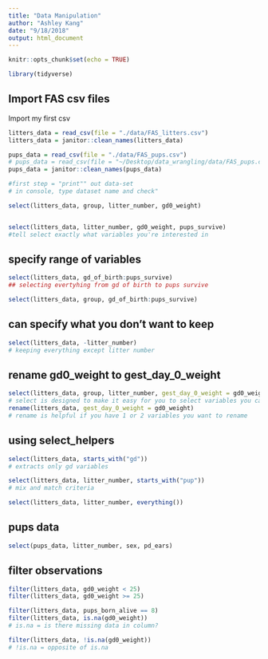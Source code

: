 ```yaml
---
title: "Data Manipulation"
author: "Ashley Kang"
date: "9/18/2018"
output: html_document
---
```


```r
knitr::opts_chunk$set(echo = TRUE)

library(tidyverse)
```

## Import FAS csv files

Import my first csv

```r
litters_data = read_csv(file = "./data/FAS_litters.csv")
litters_data = janitor::clean_names(litters_data)

pups_data = read_csv(file = "./data/FAS_pups.csv")
# pups_data = read_csv(file = "~/Desktop/data_wrangling/data/FAS_pups.csv")
pups_data = janitor::clean_names(pups_data)

#first step = "print"" out data-set 
# in console, type dataset name and check"
```

```r
select(litters_data, group, litter_number, gd0_weight)


select(litters_data, litter_number, gd0_weight, pups_survive)
#tell select exactly what variables you're interested in
```

## specify range of variables

```r
select(litters_data, gd_of_birth:pups_survive)
## selecting evertyhing from gd of birth to pups survive

select(litters_data, group, gd_of_birth:pups_survive)
```

## can specify what you don't want to keep
```r
select(litters_data, -litter_number)
# keeping everything except litter number
```

## rename gd0_weight to gest_day_0_weight
```r
select(litters_data, group, litter_number, gest_day_0_weight = gd0_weight)
# select is designed to make it easy for you to select variables you care about
rename(litters_data, gest_day_0_weight = gd0_weight)
# rename is helpful if you have 1 or 2 variables you want to rename
```

## using select_helpers
```r
select(litters_data, starts_with("gd"))
# extracts only gd variables

select(litters_data, litter_number, starts_with("pup"))
# mix and match criteria

select(litters_data, litter_number, everything())

```

## pups data
```r
select(pups_data, litter_number, sex, pd_ears)
```

## filter observations
```r
filter(litters_data, gd0_weight < 25)
filter(litters_data, gd0_weight >= 25)

filter(litters_data, pups_born_alive == 8)
filter(litters_data, is.na(gd0_weight))
# is.na = is there missing data in column?

filter(litters_data, !is.na(gd0_weight))
# !is.na = opposite of is.na
```


